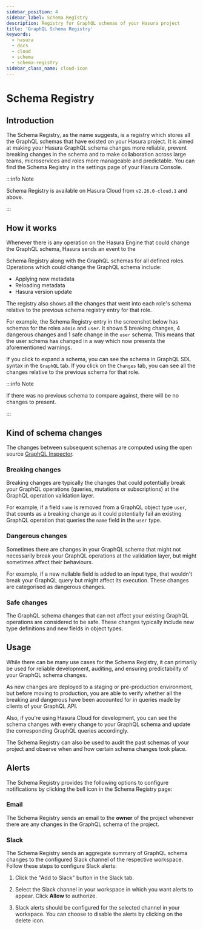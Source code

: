 ```yaml
---
sidebar_position: 4
sidebar_label: Schema Registry
description: Registry for GraphQL schemas of your Hasura project
title: 'GraphQL Schema Registry'
keywords:
  - hasura
  - docs
  - cloud
  - schema
  - schema-registry
sidebar_class_name: cloud-icon
---
```




# Schema Registry

<ProductBadge standard free standard pro />

## Introduction

The Schema Registry, as the name suggests, is a registry which stores all the GraphQL schemas that have existed on your
Hasura project. It is aimed at making your Hasura GraphQL schema changes more reliable, prevent breaking changes in the
schema and to make collaboration across large teams, microservices and roles more manageable and predictable. You can
find the Schema Registry in the settings page of your Hasura Console.

<Thumbnail
  src="/img/observability/schema-registry/schema-registry-listing.png"
  alt="Hasura Cloud Schema Registry Listing"
/>

:::info Note

Schema Registry is available on Hasura Cloud from `v2.26.0-cloud.1` and above.

:::

## How it works

Whenever there is any operation on the Hasura Engine that could change the GraphQL schema, Hasura sends an event to the

Schema Registry along with the GraphQL schemas for all defined roles. Operations which could change the GraphQL schema
include:

- Applying new metadata
- Reloading metadata
- Hasura version update

The registry also shows all the changes that went into each role's schema relative to the previous schema registry entry
for that role.

For example, the Schema Registry entry in the screenshot below has schemas for the roles `admin` and `user`. It shows 5
breaking changes, 4 dangerous changes and 1 safe change in the `user` schema. This means that the user schema has
changed in a way which now presents the aforementioned warnings.

<Thumbnail
  src="/img/observability/schema-registry/schema-registry-inter-role-changes.png"
  alt="Hasura Cloud Schema Registry Role Based Changes"
/>

If you click to expand a schema, you can see the schema in GraphQL SDL syntax in the `GraphQL` tab. If you click on the
`Changes` tab, you can see all the changes relative to the previous schema for that role.

<Thumbnail
  src="/img/observability/schema-registry/schema-registry-schema-details-changes.png"
  alt="Hasura Cloud Schema Registry Schema Changes"
/>

:::info Note

If there was no previous schema to compare against, there will be no changes to present.

:::

## Kind of schema changes

The changes between subsequent schemas are computed using the open source
[GraphQL Inspector](https://github.com/kamilkisiela/graphql-inspector).

### Breaking changes

Breaking changes are typically the changes that could potentially break your GraphQL operations (queries, mutations or
subscriptions) at the GraphQL operation validation layer.

For example, if a field `name` is removed from a GraphQL object type `user`, that counts as a breaking change as it
could potentially fail an existing GraphQL operation that queries the `name` field in the `user` type.

### Dangerous changes

Sometimes there are changes in your GraphQL schema that might not necessarily break your GraphQL operations at the
validation layer, but might sometimes affect their behaviours.

For example, if a new nullable field is added to an input type, that wouldn't break your GraphQL query but might affect
its execution. These changes are categorised as dangerous changes.

### Safe changes

The GraphQL schema changes that can not affect your existing GraphQL operations are considered to be safe. These changes
typically include new type definitions and new fields in object types.

## Usage

While there can be many use cases for the Schema Registry, it can primarily be used for reliable development, auditing,
and ensuring predictability of your GraphQL schema changes.

As new changes are deployed to a staging or pre-production environment, but before moving to production, you are able to
verify whether all the breaking and dangerous have been accounted for in queries made by clients of your GraphQL API.

Also, if you're using Hasura Cloud for development, you can see the schema changes with every change to your GraphQL
schema and update the corresponding GraphQL queries accordingly.

The Schema Registry can also be used to audit the past schemas of your project and observe when and how certain schema
changes took place.

## Alerts

The Schema Registry provides the following options to configure notifications by clicking the bell icon in the Schema Registry page:

### Email

The Schema Registry sends an email to the **owner** of the project whenever there are any changes in the GraphQL schema of the project.

  <Thumbnail
    src="/img/observability/schema-registry/schema-registry-alert-config.png"
    alt="Hasura Cloud Schema Registry Alert Config"
  />

### Slack

The Schema Registry sends an aggregate summary of GraphQL schema changes to the configured Slack channel of the respective workspace. Follow these steps to configure Slack alerts:

1. Click the "Add to Slack" button in the Slack tab.

   <Thumbnail
     src="/img/observability/schema-registry/add-to-slack.png"
     alt="Hasura Cloud Schema Registry Add To Slack"
   />

2. Select the Slack channel in your workspace in which you want alerts to appear. Click **Allow** to authorize.

   <Thumbnail
     src="/img/observability/schema-registry/select-slack-channel.png"
     alt="Hasura Cloud Schema Registry Select Slack Channel"
   />

3. Slack alerts should be configured for the selected channel in your workspace. You can choose to disable the alerts by clicking on the delete icon.
   
   <Thumbnail
     src="/img/observability/schema-registry/configured-slack-alerts.png"
     alt="Hasura Cloud Schema Registry Configured Slack Alerts"
   />
